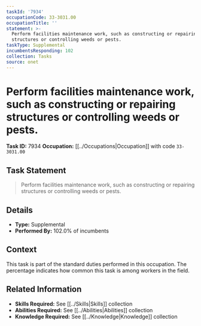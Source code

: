 ```yaml
---
taskId: '7934'
occupationCode: 33-3031.00
occupationTitle: ''
statement: >-
  Perform facilities maintenance work, such as constructing or repairing
  structures or controlling weeds or pests.
taskType: Supplemental
incumbentsResponding: 102
collection: Tasks
source: onet
---
```

# Perform facilities maintenance work, such as constructing or repairing structures or controlling weeds or pests.

**Task ID:** 7934
**Occupation:** [[../Occupations|Occupation]] with code `33-3031.00`

## Task Statement

> Perform facilities maintenance work, such as constructing or repairing structures or controlling weeds or pests.

## Details

- **Type:** Supplemental
- **Performed By:** 102.0% of incumbents

## Context

This task is part of the standard duties performed in this occupation. The percentage indicates how common this task is among workers in the field.

## Related Information

- **Skills Required:** See [[../Skills|Skills]] collection
- **Abilities Required:** See [[../Abilities|Abilities]] collection
- **Knowledge Required:** See [[../Knowledge|Knowledge]] collection
